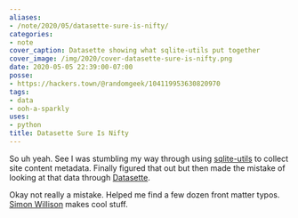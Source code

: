 ```yaml
---
aliases:
- /note/2020/05/datasette-sure-is-nifty/
categories:
- note
cover_caption: Datasette showing what sqlite-utils put together
cover_image: /img/2020/cover-datasette-sure-is-nifty.png
date: 2020-05-05 22:39:00-07:00
posse:
- https://hackers.town/@randomgeek/104119953630820970
tags:
- data
- ooh-a-sparkly
uses:
- python
title: Datasette Sure Is Nifty
---
```


So uh yeah. See I was stumbling my way through using
[sqlite-utils](https://sqlite-utils.readthedocs.io) to collect site
content metadata. Finally figured that out but then made the mistake of
looking at that data through
[Datasette](https://datasette.readthedocs.io).

Okay not really a mistake. Helped me find a few dozen front matter
typos. [Simon Willison](https://simonwillison.net/) makes cool stuff.
